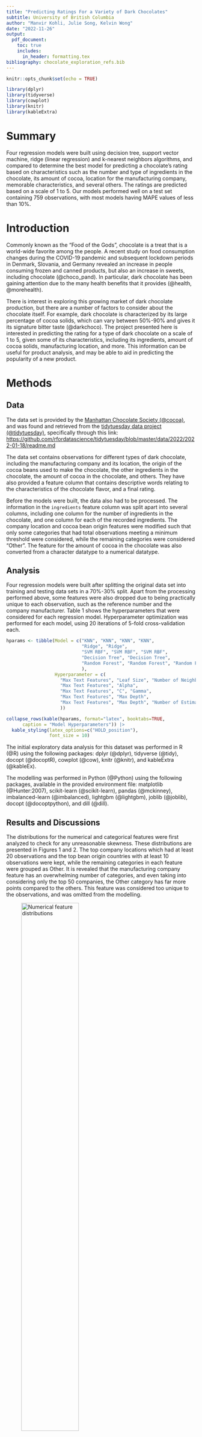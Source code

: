 ```yaml
---
title: "Predicting Ratings For a Variety of Dark Chocolates"
subtitle: University of British Columbia
author: "Manvir Kohli, Julie Song, Kelvin Wong"
date: "2022-11-26"
output: 
  pdf_document:
    toc: true
    includes:
      in_header: formatting.tex
bibliography: chocolate_exploration_refs.bib
---
```


```r
knitr::opts_chunk$set(echo = TRUE)
```

```r
library(dplyr)
library(tidyverse)
library(cowplot)
library(knitr)
library(kableExtra)
```

# Summary

Four regression models were built using decision tree, support vector machine, ridge (linear regression) and k-nearest neighbors algorithms, and compared to determine the best model for predicting a chocolate's rating based on characteristics such as the number and type of ingredients in the chocolate, its amount of cocoa, location for the manufacturing company, memorable characteristics, and several others. The ratings are predicted based on a scale of 1 to 5. Our models performed well on a test set containing 759 observations, with most models having MAPE values of less than 10%.

# Introduction

Commonly known as the "Food of the Gods", chocolate is a treat that is a world-wide favorite among the people. A recent study on food consumption changes during the COVID-19 pandemic and subsequent lockdown periods in Denmark, Slovania, and Germany revealed an increase in people consuming frozen and canned products, but also an increase in sweets, including chocolate (@choco_pand). In particular, dark chocolate has been gaining attention due to the many health benefits that it provides (@health, @morehealth).

There is interest in exploring this growing market of dark chocolate production, but there are a number of factors to consider about the chocolate itself. For example, dark chocolate is characterized by its large percentage of cocoa solids, which can vary between 50%-90% and gives it its signature bitter taste (@darkchoco). The project presented here is interested in predicting the rating for a type of dark chocolate on a scale of 1 to 5, given some of its characteristics, including its ingredients, amount of cocoa solids, manufacturing location, and more. This information can be useful for product analysis, and may be able to aid in predicting the popularity of a new product.

# Methods

## Data

The data set is provided by the [Manhattan Chocolate Society (\@cocoa)](http://flavorsofcacao.com/chocolate_database.html), and was found and retrieved from the [tidytuesday data project (\@tidytuesday)](https://github.com/rfordatascience/tidytuesday), specifically through this link: <https://github.com/rfordatascience/tidytuesday/blob/master/data/2022/2022-01-18/readme.md>

The data set contains observations for different types of dark chocolate, including the manufacturing company and its location, the origin of the cocoa beans used to make the chocolate, the other ingredients in the chocolate, the amount of cocoa in the chocolate, and others. They have also provided a feature column that contains descriptive words relating to the characteristics of the chocolate flavor, and a final rating.

Before the models were built, the data also had to be processed. The information in the `ingredients` feature column was split apart into several columns, including one column for the number of ingredients in the chocolate, and one column for each of the recorded ingredients. The company location and cocoa bean origin features were modified such that only some categories that had total observations meeting a minimum threshold were considered, while the remaining categories were considered "Other". The feature for the amount of cocoa in the chocolate was also converted from a character datatype to a numerical datatype.

## Analysis

Four regression models were built after splitting the original data set into training and testing data sets in a 70%-30% split. Apart from the processing performed above, some features were also dropped due to being practically unique to each observation, such as the reference number and the company manufacturer. Table 1 shows the hyperparameters that were considered for each regression model. Hyperparameter optimization was performed for each model, using 20 iterations of 5-fold cross-validation each.

```r
hparams <- tibble(Model = c("KNN", "KNN", "KNN", "KNN",
                            "Ridge", "Ridge", 
                            "SVM RBF", "SVM RBF", "SVM RBF", 
                            "Decision Tree", "Decision Tree",
                            "Random Forest", "Random Forest", "Random Forest"
                            ),
                  Hyperparameter = c(
                    "Max Text Features", "Leaf Size", "Number of Neighbors", "Weights",
                    "Max Text Features", "Alpha",
                    "Max Text Features", "C", "Gamma",
                    "Max Text Features", "Max Depth",
                    "Max Text Features", "Max Depth", "Number of Estimators"
                    ))

collapse_rows(kable(hparams, format="latex", booktabs=TRUE,
      caption = "Model Hyperparameters")) |>
  kable_styling(latex_options=c("HOLD_position"),
                font_size = 10)

```

The initial exploratory data analysis for this dataset was performed in R (@R) using the following packages: dplyr (@dplyr), tidyverse (@tidy), docopt (@docoptR), cowplot (@cow), knitr (@knitr), and kableExtra (@kableEx).

The modelling was performed in Python (@Python) using the following packages, available in the provided environment file: matplotlib (@Hunter:2007), scikit-learn (@scikit-learn), pandas (@mckinney), imbalanced-learn (@imbalanced), lightgbm (@lightgbm), joblib (@joblib), docopt (@docoptpython), and dill (@dill).

## Results and Discussions

The distributions for the numerical and categorical features were first analyzed to check for any unreasonable skewness. These distributions are presented in Figures 1 and 2. The top company locations which had at least 20 observations and the top bean origin countries with at least 10 observations were kept, while the remaining categories in each feature were grouped as Other. It is revealed that the manufacturing company feature has an overwhelming number of categories, and even taking into considering only the top 50 companies, the Other category has far more points compared to the others. This feature was considered too unique to the observations, and was omitted from the modelling.

![Numerical feature distributions](../src/eda_files/Numeric_Plots.png){width="60%," height="60%"}

![Categorical feature distributions](../src/eda_files/Categorical_Plots.png){width="80%," height="80%"}


Table 2 shows the optimal hyperparameters, their associated values, and the resulting validation scores for each model. The scoring metric was chosen to be based on the mean absolute percentage error. It can be seen that the KNN model may be overfitting, since its training score is 0 (i.e. a perfect model), while its validation score indicates 10.6% error.

```r
knn_cv <- read_csv("../results/cv_scores/cv_results_knn.csv")
ridge_cv <- read_csv("../results/cv_scores/cv_results_ridge.csv")
svmrbf_cv <- read_csv("../results/cv_scores/cv_results_svm_rbf.csv")
dt_cv <- read_csv("../results/cv_scores/cv_results_decision_tree.csv")
rf_cv <- read_csv("../results/cv_scores/cv_results_random_forest.csv")

opt_params <- tibble(Model = c("KNN", "KNN","KNN", "KNN", 
                               "Ridge", "Ridge", 
                               "SVM RBF", "SVM RBF", "SVM RBF",
                               "Decision Tree", "Decision Tree",
                               "Random Forest", "Random Forest", "Random Forest"
                               ),
                  Hyperparameter = c(
                    "Max Text Features", "Leaf Size", "Number of Neighbors", "Weights",
                    "Max Text Features", "Alpha", 
                    "Max Text Features", "C", "Gamma", 
                    "Max Text Features", "Max Depth",
                    "Max Text Features", "Max Depth", "Number of Estimators"
                    ),
                  "Optimized Value" = c(395, 450, 13, "Distance", 
                                        437, 1,
                                        262, 39.5, 1.4e-03,
                                        176, 9,
                                        396, 78, 351
                                        ),
                  "Mean Validation MAPE (%)" = c(11.0, 11.0, 11.0, 11.0,
                                         9.1, 9.1,
                                         9.0, 9.0, 9.0,
                                         10.9, 10.9,
                                         9.5, 9.5, 9.5
                                         ), 
                  "Mean Training MAPE (%)" = c(0, 0, 0, 0,
                                       6.7, 6.7,
                                       6.8, 6.8, 6.8,
                                       8.6, 8.6,
                                       3.4, 3.4, 3.4
                                       ))

collapse_rows(kable(opt_params, format="latex", booktabs=TRUE,
      caption = "Optimized Hyperparameters With MAPE Values")) |>
  kable_styling(latex_options=c("HOLD_position"),
                font_size = 10)
```

The models performed well on the test data sets, with similar results compared to the validation scores, as shown in Table 3. The best-performing model was the SVM RBF model, as it only has an average of 8.6% error for its ratings, while the worst-performing model was the decision tree model, with an average of 11% error. This means, for example, that if the model predicted a rating to be 4, it is possible that the actual rating was around 3.7 or 4.3. Although this is not extremely different, since our rating scale is quite small, we would still prefer to decrease the error if possible.

```r

test_results <- read_csv("../results/test_data_results.csv") |>
  rename(Model= ...1) |>
  mutate(Model = replace(Model, Model == "Decision_Tree", "Decision Tree")) |>
  mutate(`MAPE (%)` = round(`MAPE (%)`, 1))

order_m <- c("KNN", "Ridge", "SVM RBF", "Decision Tree") 

test_results <- test_results |>
  slice(match(order_m, Model))
kable(test_results, format="latex", booktabs=TRUE,
      col.names = c("Model", "Test MAPE (%)"),
      caption = "Test Results for Each Model") |>
  kable_styling(latex_options=c("HOLD_position"),
                font_size = 10)


```

There are several areas for improvement with these models. For instance, perhaps we could do some feature engineering by using a sentiment analysis package on the memorable characteristics text feature, and manually aggregate some of the similar terminology (such as "acidic" and "acid"). Since most of our features are categorical features, we could also do some feature crosses and determine if there are any relations between the features. This might require some more careful examination of the data, but for instance, we could begin with some crosses of the ingredients present in the chocolate. As well, we could introduce a noise attribute for regularization, as it may help us identify exactly how well the model is actually performing with these features. Finally, we may also do some feature selection based on coefficient weightings, for instance for the Ridge model. Perhaps these can allow us to make the models more generalizable, and better able to predict well for brand-new types of chocolate, which is the ultimate goal for the project.

# References
